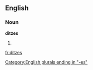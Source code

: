 ==English==

===Noun===
'''ditzes'''

# {{plural of|[[ditz]]}}

[[Category:English plurals ending in "-es"]]

[[fr:ditzes]]